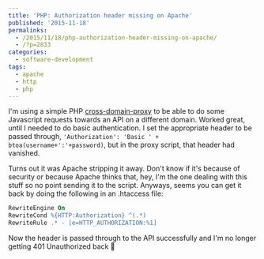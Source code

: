 ```yaml
---
title: 'PHP: Authorization header missing on Apache'
published: '2015-11-18'
permalinks:
  - /2015/11/18/php-authorization-header-missing-on-apache/
  - /?p=2833
categories:
  - software-development
tags:
  - apache
  - http
  - php
---
```


I'm using a simple PHP <a href="https://github.com/softius/php-cross-domain-proxy">cross-domain-proxy</a> to be able to do some Javascript requests towards an API on a different domain. Worked great, until I needed to do basic authentication. I set the appropriate header to be passed through, `'Authorization': 'Basic ' + btoa(username+':'+password)`, but in the proxy script, that header had vanished.

Turns out it was Apache stripping it away. Don't know if it's because of security or because Apache thinks that, hey, I'm the one dealing with this stuff so no point sending it to the script. Anyways, seems you can get it back by doing the following in an .htaccess file:

```apache
RewriteEngine On
RewriteCond %{HTTP:Authorization} ^(.*)
RewriteRule .* - [e=HTTP_AUTHORIZATION:%1]
```

Now the header is passed through to the API successfully and I'm no longer getting 401 Unauthorized back 🙂

